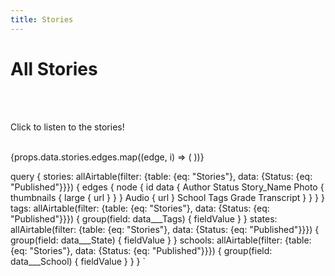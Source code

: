 ```yaml
---
title: Stories
---
```



<Layout>

# All Stories

<SearchText />

<Dropdown
    content={props.data.tags}
    contentName='Topic'
    contentSlug='tag'
/>

<Dropdown
    content={props.data.states}
    contentName='State'
    contentSlug='state'
/>

<Dropdown
    content={props.data.schools}
    contentName='School'
    contentSlug='school'
/>

<br />
<br />

Click to listen to the stories!

<br/>
<Gallery n={3}>
{props.data.stories.edges.map((edge, i) => (
	<StoryCard
        id={edge.node.id}
		photoUrl={edge.node.data.Photo ? edge.node.data.Photo[0].thumbnails.large.url : ''}
		title={edge.node.data.Story_Name}
		author={edge.node.data.Author}
		audio={edge.node.data.Audio ? (edge.node.data.Audio[0].url) : ''}
	/>
))}
</Gallery>
</Layout>

query {
    stories: allAirtable(filter: {table: {eq: "Stories"}, data: {Status: {eq: "Published"}}}) {
        edges {
            node {
                id
                data {
                    Author
                    Status
                    Story_Name
                    Photo {
                        thumbnails {
                            large {
                                url
                            }
                        }
                    }
                    Audio {
                        url
                    }
                    School
                    Tags
                    Grade
                    Transcript
                }
            }
        }
    }
    tags: allAirtable(filter: {table: {eq: "Stories"}, data: {Status: {eq: "Published"}}}) {
        group(field: data___Tags) {
            fieldValue
        }
    }
    states: allAirtable(filter: {table: {eq: "Stories"}, data: {Status: {eq: "Published"}}}) {
        group(field: data___State) {
            fieldValue
        }
    }
    schools: allAirtable(filter: {table: {eq: "Stories"}, data: {Status: {eq: "Published"}}}) {
        group(field: data___School) {
            fieldValue
        }
    }
}
`

